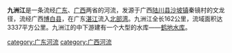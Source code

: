 '''九洲江'''是一条流经[[广东|广东]]、[[广西|广西]]两省的河流，发源于广西[[陆川县|陆川县]][[沙坡镇|沙坡镇]]秦镜村的文龙径，流经广西[[博白县|博白县]]，在广东[[湛江|湛江]]流入[[北部湾|北部湾]]。九洲江全长162公里，流域面积达3337平方公里。九洲江的中下游建有一个大型的水库——[[鹤地水库|鹤地水库]]。

{{东南沿海诸河}}
{{粤桂琼沿海诸河流}}

[[category:广东河流|category:广东河流]]
[[category:广西河流|category:广西河流]]